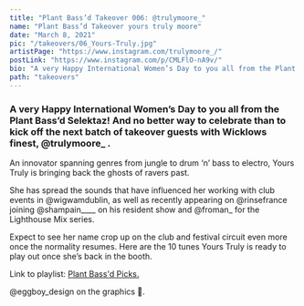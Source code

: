 ```yaml
---
title: "Plant Bass’d Takeover 006: @trulymoore_"
name: "Plant Bass’d Takeover yours truly moore"
date: "March 8, 2021"
pic: "/takeovers/06_Yours-Truly.jpg"
artistPage: "https://www.instagram.com/trulymoore_/"
postLink: "https://www.instagram.com/p/CMLFlO-nA9v/"
bio: "A very Happy International Women’s Day to you all from the Plant Bass’d Selektaz!"
path: "takeovers"
---
```


### A very Happy International Women’s Day to you all from the Plant Bass’d Selektaz! And no better way to celebrate than to kick off the next batch of takeover guests with Wicklows finest, @trulymoore\_ .

An innovator spanning genres from jungle to drum ‘n’ bass to electro, Yours Truly is bringing back the ghosts of ravers past.

She has spread the sounds that have influenced her working with club events in @wigwamdublin, as well as recently appearing on @rinsefrance joining @shampain\_\_\_\_ on his resident show and @froman\_ for the Lighthouse Mix series.

Expect to see her name crop up on the club and festival circuit even more once the normality resumes.
Here are the 10 tunes Yours Truly is ready to play out once she’s back in the booth.

Link to playlist: <a role="button" class="btn btn-dark" href="https://open.spotify.com/playlist/5skAgzUfGmZLwrOPNLnGVf">Plant Bass'd Picks.</a>

@eggboy_design on the graphics 🥚.
